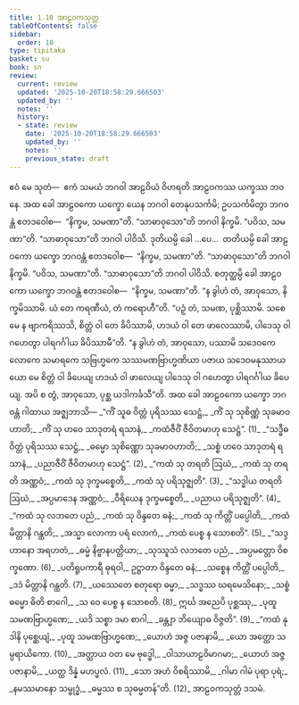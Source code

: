 ```yaml
---
title: 1.10 အာဠဝကသုတ္တ
tableOfContents: false
sidebar:
  order: 10
type: tipitaka
basket: su
book: sn
review:
  current: review
  updated: '2025-10-20T18:58:29.666503'
  updated_by: ''
  notes: ''
  history:
  - state: review
    date: '2025-10-20T18:58:29.666503'
    updated_by: ''
    notes: ''
    previous_state: draft
---
```



<DynamicBreadcrumb />


<ReviewStatus review={frontmatter.review} showDetails={true} />

<HypothesisAnnotation frontmatter={frontmatter} />

<Paragraph number="207" book="sn">
ဧဝံ မေ သုတံ—  ဧကံ သမယံ ဘဂဝါ အာဠဝိယံ ဝိဟရတိ အာဠဝကဿ ယက္ခဿ ဘဝနေ. အထ ခေါ အာဠဝကော ယက္ခော ယေန ဘဂဝါ တေနုပသင်္ကမိ; ဥပသင်္ကမိတွာ ဘဂဝန္တံ ဧတဒဝေါစ—  “နိက္ခမ, သမဏာ”တိ. “သာဓာဝုသော”တိ ဘဂဝါ နိက္ခမိ. “ပဝိသ, သမဏာ”တိ. “သာဓာဝုသော”တိ ဘဂဝါ ပါဝိသိ.
</Paragraph>

<Paragraph number="208" book="sn">
ဒုတိယမ္ပိ ခေါ …ပေ…  တတိယမ္ပိ ခေါ အာဠဝကော ယက္ခော ဘဂဝန္တံ ဧတဒဝေါစ—  “နိက္ခမ, သမဏာ”တိ. “သာဓာဝုသော”တိ ဘဂဝါ နိက္ခမိ. “ပဝိသ, သမဏာ”တိ. “သာဓာဝုသော”တိ ဘဂဝါ ပါဝိသိ.
</Paragraph>

<Paragraph number="209" book="sn">
စတုတ္ထမ္ပိ ခေါ အာဠဝကော ယက္ခော ဘဂဝန္တံ ဧတဒဝေါစ—  “နိက္ခမ, သမဏာ”တိ. “န ခွါဟံ တံ, အာဝုသော, နိက္ခမိဿာမိ. ယံ တေ ကရဏီယံ, တံ ကရောဟီ”တိ.
</Paragraph>

<Paragraph number="210" book="sn">
“ပဉှံ တံ, သမဏ, ပုစ္ဆိဿာမိ. သစေ မေ န ဗျာကရိဿသိ, စိတ္တံ ဝါ တေ ခိပိဿာမိ, ဟဒယံ ဝါ တေ ဖာလေဿာမိ, ပါဒေသု ဝါ ဂဟေတွာ ပါရဂင်္ဂါယ ခိပိဿာမီ”တိ.
</Paragraph>

<Paragraph number="211" book="sn">
“န ခွါဟံ တံ, အာဝုသော, ပဿာမိ သဒေဝကေ လောကေ သမာရကေ သဗြဟ္မကေ သဿမဏဗြာဟ္မဏိယာ ပဇာယ သဒေဝမနုဿာယ ယော မေ စိတ္တံ ဝါ ခိပေယျ ဟဒယံ ဝါ ဖာလေယျ ပါဒေသု ဝါ ဂဟေတွာ ပါရဂင်္ဂါယ ခိပေယျ. အပိ စ တွံ, အာဝုသော, ပုစ္ဆ ယဒါကင်္ခသီ”တိ. အထ ခေါ အာဠဝကော ယက္ခော ဘဂဝန္တံ ဂါထာယ အဇ္ဈဘာသိ—
</Paragraph>

<Division number="183" book="sn" e="ch" v="18" p="306">

<Paragraph number="212" type="verses" book="sn">
_“ကိံ သူဓ ဝိတ္တံ ပုရိသဿ သေဋ္ဌံ,_  
_ကိံ သု သုစိဏ္ဏံ သုခမာဝဟာတိ;_  
_ကိံ သု ဟဝေ သာဒုတရံ ရသာနံ,_  
_ကထံဇီဝိံ ဇီဝိတမာဟု သေဋ္ဌံ”. (1)_  

</Paragraph>

</Division>
<Division number="184" book="sn" e="ch" v="18" p="306">

<Paragraph number="213" type="verses" book="sn">
_“သဒ္ဓီဓ ဝိတ္တံ ပုရိသဿ သေဋ္ဌံ,_  
_ဓမ္မော သုစိဏ္ဏော သုခမာဝဟာတိ;_  
_သစ္စံ ဟဝေ သာဒုတရံ ရသာနံ,_  
_ပညာဇီဝိံ ဇီဝိတမာဟု သေဋ္ဌံ”. (2)_  

</Paragraph>

</Division>
<Division number="185" book="sn" e="ch" v="18" p="306">

<Paragraph number="214" type="verses" book="sn">
_“ကထံ သု တရတိ ဩဃံ,_  
_ကထံ သု တရတိ အဏ္ဏဝံ;_  
_ကထံ သု ဒုက္ခမစ္စေတိ,_  
_ကထံ သု ပရိသုဇ္ဈတိ”. (3)_  

</Paragraph>

</Division>
<Division number="186" book="sn" e="ch" v="18" p="306">

<Paragraph number="215" type="verses" book="sn">
_“သဒ္ဓါယ တရတိ ဩဃံ,_  
_အပ္ပမာဒေန အဏ္ဏဝံ;_  
_ဝီရိယေန ဒုက္ခမစ္စေတိ,_  
_ပညာယ ပရိသုဇ္ဈတိ”. (4)_  

</Paragraph>

</Division>
<Division number="187" book="sn" e="ch" v="18" p="307">

<Paragraph number="216" type="verses" book="sn">
_“ကထံ သု လဘတေ ပညံ,_  
_ကထံ သု ဝိန္ဒတေ ဓနံ;_  
_ကထံ သု ကိတ္တိံ ပပ္ပေါတိ,_  
_ကထံ မိတ္တာနိ ဂန္ထတိ;_  
_အသ္မာ လောကာ ပရံ လောကံ,_  
_ကထံ ပေစ္စ န သောစတိ”. (5)_  

</Paragraph>

</Division>
<Division number="188" book="sn" e="ch" v="18" p="307">

<Paragraph number="217" type="verses" book="sn">
_“သဒ္ဒဟာနော အရဟတံ,_  
_ဓမ္မံ နိဗ္ဗာနပတ္တိယာ;_  
_သုဿူသံ လဘတေ ပညံ,_  
_အပ္ပမတ္တော ဝိစက္ခဏော. (6)_  

</Paragraph>

</Division>
<Division number="189" book="sn" e="ch" v="18" p="307">

<Paragraph number="218" type="verses" book="sn">
_ပတိရူပကာရီ ဓုရဝါ,_  
ဥဋ္ဌာတာ ဝိန္ဒတေ ဓနံ;_  
_သစ္စေန ကိတ္တိံ ပပ္ပေါတိ,_  
_ဒဒံ မိတ္တာနိ ဂန္ထတိ. (7)_  

</Paragraph>

</Division>
<Division number="190" book="sn" e="ch" v="18" p="307">

<Paragraph number="219" type="verses" book="sn">
_ယဿေတေ စတုရော ဓမ္မာ,_  
_သဒ္ဓဿ ဃရမေသိနော;_  
_သစ္စံ ဓမ္မော ဓိတိ စာဂေါ,_  
_သ ဝေ ပေစ္စ န သောစတိ. (8)_  

</Paragraph>

</Division>
<Division number="191" book="sn" e="ch" v="18" p="307">

<Paragraph number="220" type="verses" book="sn">
ဣင်္ဃ အညေပိ ပုစ္ဆဿု,_  
_ပုထူ သမဏဗြာဟ္မဏေ;_  
_ယဒိ သစ္စာ ဒမာ စာဂါ,_  
_ခန္တျာ ဘိယျောဓ ဝိဇ္ဇတိ”. (9)_  

</Paragraph>

</Division>
<Division number="192" book="sn" e="ch" v="18" p="307">

<Paragraph number="221" type="verses" book="sn">
_“ကထံ နု ဒါနိ ပုစ္ဆေယျံ,_  
_ပုထူ သမဏဗြာဟ္မဏေ;_  
_ယောဟံ အဇ္ဇ ပဇာနာမိ,_  
_ယော အတ္ထော သမ္ပရာယိကော. (10)_  

</Paragraph>

</Division>
<Division number="193" book="sn" e="ch" v="18" p="307">

<Paragraph number="222" type="verses" book="sn">
_အတ္ထာယ ဝတ မေ ဗုဒ္ဓေါ,_  
_ဝါသာယာဠဝိမာဂမာ;_  
_ယောဟံ အဇ္ဇ ပဇာနာမိ,_  
_ယတ္ထ ဒိန္နံ မဟပ္ဖလံ. (11)_  

</Paragraph>

</Division>
<Division number="194" book="sn" e="ch" v="18" p="307">

<Paragraph number="223" type="verses" book="sn">
_သော အဟံ ဝိစရိဿာမိ,_  
_ဂါမာ ဂါမံ ပုရာ ပုရံ;_  
_နမဿမာနော သမ္ဗုဒ္ဓံ,_  
_ဓမ္မဿ စ သုဓမ္မတန်”တိ. (12)_  


</Paragraph>
</Division>

<Paragraph number="224" type="center" book="sn">
အာဠဝကသုတ္တံ ဒသမံ.
</Paragraph>